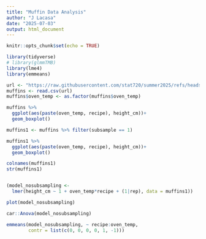 ```yaml
---
title: "Muffin Data Analysis"
author: "J Lacasa"
date: "2025-07-03"
output: html_document
---
```


```r
knitr::opts_chunk$set(echo = TRUE)
```

```r
library(tidyverse)
# library(glmmTMB)
library(lme4)
library(emmeans)
```


```r
url <- "https://raw.githubusercontent.com/stat720/summer2025/refs/heads/main/data/muffin_data.csv"
muffins <- read.csv(url)
muffins$oven_temp <- as.factor(muffins$oven_temp)
```

```r
muffins %>% 
  ggplot(aes(paste(oven_temp, recipe), height_cm))+
  geom_boxplot()

```

```r
muffins1 <- muffins %>% filter(subsample == 1)
```

```r
muffins1 %>% 
  ggplot(aes(paste(oven_temp, recipe), height_cm))+
  geom_boxplot()

```

```r
colnames(muffins1)
str(muffins1)


(model_nosubsampling <- 
  lmer(height_cm ~ 1 + oven_temp*recipe + (1|rep), data = muffins1))
```

```r
plot(model_nosubsampling)
```


```r
car::Anova(model_nosubsampling)

emmeans(model_nosubsampling, ~ recipe:oven_temp, 
        contr = list(c(0, 0, 0, 0, 1, -1)))
```

